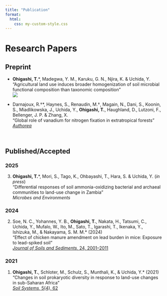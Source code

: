 ```yaml
---
title: "Publication"
format:
  html: 
    css: my-custom-style.css
---
```


# Research Papers

## Preprint

-   **Ohigashi, T.**\*, Madegwa, Y. M., Karuku, G. N., Njira, K. & Uchida, Y.\
    "Agricultural land use induces broader homogenization of soil microbial functional composition than taxonomic composition"<a href="https://doi.org/10.1101/2025.02.17.638669" target="_blank" style="text-decoration: none;"><br><img src="https://img.shields.io/badge/bioRxiv-Preprint-red.svg"/> </a>

-   Darnajoux, R.†\*, Haynes, S., Renaudin, M.†, Magain, N., Dani, S., Koonin, S., Miadlikowska, J., Uchida, Y., **Ohigashi, T.**, Haughland, D., Lutzoni, F., Bellenger, J. P. & Zhang, X.\
    "Global role of vanadium for nitrogen fixation in extratropical forests"<a href="https://doi.org/10.22541/au.172463318.84381995/v1" target="_blank"><br>*Authorea*</a>

<br>

## Published/Accepted

### 2025

3.  **Ohigashi, T.**\*, Mori, S., Tago, K., Ohbayashi, T., Hara, S. & Uchida, Y. (*in press*)\
    "Differential responses of soil ammonia-oxidizing bacterial and archaeal communities to land-use change in Zambia"<br>*Microbes and Environments*

### 2024

2.  Soe, N. C., Yohannes, Y. B., **Ohigashi, T.**, Nakata, H., Tatsumi, C., Uchida, Y., Mufalo, W., Ito, M., Sato, T., Igarashi, T., Ikenaka, Y., Ishizuka, M., & Nakayama, S. M. M.\* (2024)\
    "Effect of chicken manure amendment on lead burden in mice: Exposure to lead-spiked soil" <a href="https://doi.org/10.1007/s11368-024-03769-y" target="_blank"><br>*Journal of Soils and Sediments*, 24, 2001–2011</a>

### 2021

1.  **Ohigashi, T.**, Schloter, M., Schulz, S., Munthali, K., & Uchida, Y.\* (2021)\
    "Changes in soil prokaryotic diversity in response to land-use changes in sub-Saharan Africa" <a href="https://doi.org/10.3390/soilsystems5040062" target="_blank"><br>*Soil Systems*, 5(4), 62</a>
